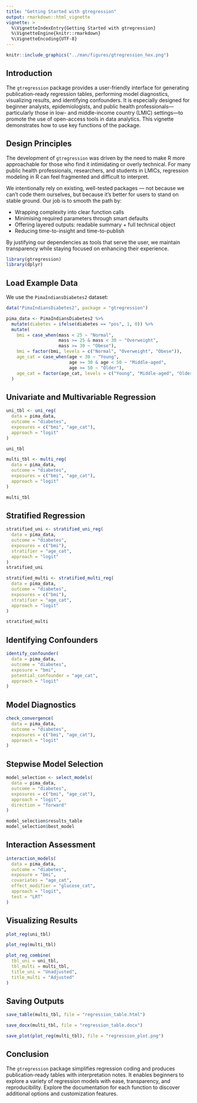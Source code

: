 ```yaml
---
title: "Getting Started with gtregression"
output: rmarkdown::html_vignette
vignette: >
  %\VignetteIndexEntry{Getting Started with gtregression}
  %\VignetteEngine{knitr::rmarkdown}
  %\VignetteEncoding{UTF-8}
---
```

```r
knitr::include_graphics("../man/figures/gtregression_hex.png")
```

## Introduction

The `gtregression` package provides a user-friendly interface for generating publication-ready regression tables, performing model diagnostics, visualizing results, and identifying confounders. It is especially designed for beginner analysts, epidemiologists, and public health professionals—particularly those in low- and middle-income country (LMIC) settings—to promote the use of open-access tools in data analytics. This vignette demonstrates how to use key functions of the package.

## Design Principles

The development of `gtregression` was driven by the need to make R more approachable 
for those who find it intimidating or overly technical. For many public health professionals, researchers, and students in LMICs, regression modeling in R can feel fragmented and difficult to interpret.

We intentionally rely on existing, well-tested packages — not because we can’t code them ourselves, but because it’s better for users to stand on stable ground. Our job is to smooth the path by:

- Wrapping complexity into clear function calls
- Minimising required parameters through smart defaults
- Offering layered outputs: readable summary + full technical object
- Reducing time-to-insight and time-to-publish

By justifying our dependencies as tools that serve the user, we maintain transparency 
while staying focused on enhancing their experience.


``` r
library(gtregression)
library(dplyr)
```

## Load Example Data

We use the `PimaIndiansDiabetes2` dataset:

``` r
data("PimaIndiansDiabetes2", package = "gtregression")

pima_data <- PimaIndiansDiabetes2 %>%
  mutate(diabetes = ifelse(diabetes == "pos", 1, 0)) %>%
  mutate(
    bmi = case_when(mass < 25 ~ "Normal",
                    mass >= 25 & mass < 30 ~ "Overweight",
                    mass >= 30 ~ "Obese"),
    bmi = factor(bmi, levels = c("Normal", "Overweight", "Obese")),
    age_cat = case_when(age < 30 ~ "Young",
                        age >= 30 & age < 50 ~ "Middle-aged",
                        age >= 50 ~ "Older"),
    age_cat = factor(age_cat, levels = c("Young", "Middle-aged", "Older"))
  )
```

## Univariate and Multivariable Regression
```r
uni_tbl <- uni_reg(
  data = pima_data,
  outcome = "diabetes",
  exposures = c("bmi", "age_cat"),
  approach = "logit"
)

uni_tbl

multi_tbl <- multi_reg(
  data = pima_data,
  outcome = "diabetes",
  exposures = c("bmi", "age_cat"),
  approach = "logit"
)

multi_tbl
```
## Stratified Regression
```r
stratified_uni <- stratified_uni_reg(
  data = pima_data,
  outcome = "diabetes",
  exposures = c("bmi"),
  stratifier = "age_cat",
  approach = "logit"
)
stratified_uni

stratified_multi <- stratified_multi_reg(
  data = pima_data,
  outcome = "diabetes",
  exposures = c("bmi"),
  stratifier = "age_cat",
  approach = "logit"
)

stratified_multi
```

## Identifying Confounders
```r
identify_confounder(
  data = pima_data,
  outcome = "diabetes",
  exposure = "bmi",
  potential_confounder = "age_cat",
  approach = "logit"
)
```
## Model Diagnostics
```r
check_convergence(
  data = pima_data,
  outcome = "diabetes",
  exposures = c("bmi", "age_cat"),
  approach = "logit"
)
```

## Stepwise Model Selection
```r
model_selection <- select_models(
  data = pima_data,
  outcome = "diabetes",
  exposures = c("bmi", "age_cat"),
  approach = "logit",
  direction = "forward"
)

model_selection$results_table
model_selection$best_model
```

## Interaction Assessment
```r
interaction_models(
  data = pima_data,
  outcome = "diabetes",
  exposure = "bmi",
  covariates = "age_cat",
  effect_modifier = "glucose_cat",
  approach = "logit",
  test = "LRT"
)
```
## Visualizing Results
```r
plot_reg(uni_tbl)

plot_reg(multi_tbl)

plot_reg_combine(
  tbl_uni = uni_tbl,
  tbl_multi = multi_tbl,
  title_uni = "Unadjusted",
  title_multi = "Adjusted"
)
```
## Saving Outputs
```r
save_table(multi_tbl, file = "regression_table.html")   

save_docx(multi_tbl, file = "regression_table.docx")   

save_plot(plot_reg(multi_tbl), file = "regression_plot.png")    

```

## Conclusion

The `gtregression` package simplifies regression coding and produces publication-ready tables with interpretation notes. It enables beginners to explore a variety of regression models with ease, transparency, and reproducibility. Explore the documentation for each function to discover additional options and customization features.
